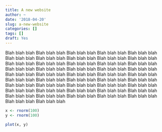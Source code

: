 ```yaml
---
title: A new website
author: ~
date: '2018-04-20'
slug: a-new-website
categories: []
tags: []
draft: Yes
---
```


Blah blah blah Blah blah blah Blah blah blah Blah blah blah Blah blah blah Blah blah blah Blah blah blah Blah blah blah Blah blah blah Blah blah blah Blah blah blah Blah blah blah Blah blah blah Blah blah blah Blah blah blah Blah blah blah Blah blah blah Blah blah blah Blah blah blah Blah blah blah Blah blah blah Blah blah blah Blah blah blah Blah blah blah Blah blah blah Blah blah blah Blah blah blah Blah blah blah Blah blah blah Blah blah blah Blah blah blah Blah blah blah Blah blah blah Blah blah blah Blah blah blah Blah blah blah Blah blah blah Blah blah blah Blah blah blah Blah blah blah Blah blah blah Blah blah blah Blah blah blah Blah blah blah Blah blah blah Blah blah blah Blah blah blah 
```r
x <- rnorm(100)
y <- rnorm(100)

plot(x, y)
```
